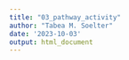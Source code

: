 ```yaml
---
title: "03_pathway_activity"
author: "Tabea M. Soelter"
date: '2023-10-03'
output: html_document
---
```


